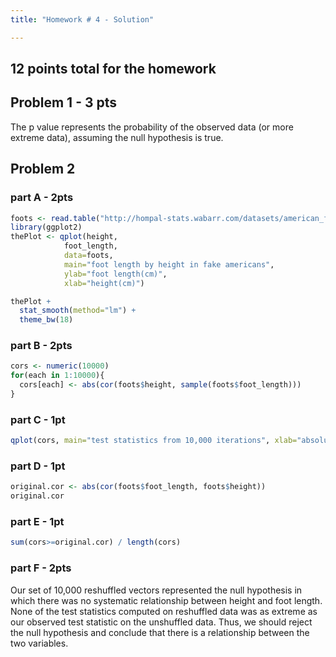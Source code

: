 ```yaml
---
title: "Homework # 4 - Solution"

---
```

## 12 points total for the homework

## Problem 1  - 3 pts 

The p value represents the probability of the observed data (or more extreme data), assuming the null hypothesis is true.  

## Problem 2

### part A - 2pts
```r
foots <- read.table("http://hompal-stats.wabarr.com/datasets/american_feet.txt", header=TRUE)
library(ggplot2)
thePlot <- qplot(height, 
            foot_length, 
            data=foots, 
            main="foot length by height in fake americans", 
            ylab="foot length(cm)", 
            xlab="height(cm)")

thePlot + 
  stat_smooth(method="lm") + 
  theme_bw(18)
```

### part B - 2pts

```r
cors <- numeric(10000)
for(each in 1:10000){
  cors[each] <- abs(cor(foots$height, sample(foots$foot_length)))
}

```

### part C - 1pt

```r
qplot(cors, main="test statistics from 10,000 iterations", xlab="absolute value of correlation coefficient") + theme_bw(18)
```

### part D - 1pt

```r
original.cor <- abs(cor(foots$foot_length, foots$height))
original.cor

```

### part E - 1pt
```r
sum(cors>=original.cor) / length(cors)
```

### part F - 2pts

Our set of 10,000 reshuffled vectors represented the null hypothesis in which there was no systematic relationship between height and foot length.  None of the test statistics computed on  reshuffled data was as extreme as our observed test statistic on the unshuffled data.  Thus, we should reject the null hypothesis and conclude that there is a relationship between the two variables. 